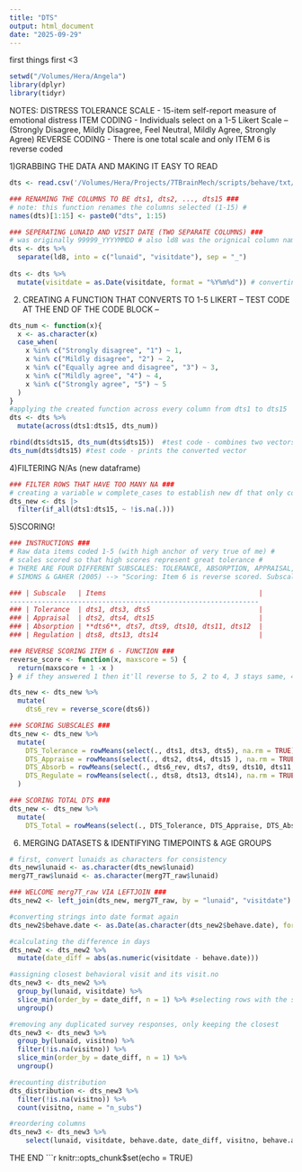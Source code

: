 ```yaml
---
title: "DTS"
output: html_document
date: "2025-09-29"
---
```

first things first <3
```r
setwd("/Volumes/Hera/Angela")
library(dplyr)
library(tidyr)
```

NOTES:
DISTRESS TOLERANCE SCALE - 15-item self-report measure of emotional distress
ITEM CODING - Individuals select on a 1-5 Likert Scale -- (Strongly Disagree, Mildly Disagree, Feel Neutral, Mildly Agree, Strongly Agree)
REVERSE CODING - There is one total scale and only ITEM 6 is reverse coded

1)GRABBING THE DATA AND MAKING IT EASY TO READ
```r
dts <- read.csv('/Volumes/Hera/Projects/7TBrainMech/scripts/behave/txt/dts.csv')

### RENAMING THE COLUMNS TO BE dts1, dts2, ..., dts15 ###
# note: this function renames the columns selected (1-15) #
names(dts)[1:15] <- paste0("dts", 1:15) 

### SEPERATING LUNAID AND VISIT DATE (TWO SEPARATE COLUMNS) ###
# was originally 99999_YYYYMMDD # also ld8 was the orignical column name #
dts <- dts %>%
  separate(ld8, into = c("lunaid", "visitdate"), sep = "_")
  
dts <- dts %>%
  mutate(visitdate = as.Date(visitdate, format = "%Y%m%d")) # converting string into date object #
```

2) CREATING A FUNCTION THAT CONVERTS TO 1-5 LIKERT -- TEST CODE AT THE END OF THE CODE BLOCK --
```r
dts_num <- function(x){
  x <- as.character(x)
  case_when(
    x %in% c("Strongly disagree", "1") ~ 1,
    x %in% c("Mildly disagree", "2") ~ 2,
    x %in% c("Equally agree and disagree", "3") ~ 3,
    x %in% c("Mildly agree", "4") ~ 4,
    x %in% c("Strongly agree", "5") ~ 5
  )
}
#applying the created function across every column from dts1 to dts15
dts <- dts %>%
  mutate(across(dts1:dts15, dts_num))

rbind(dts$dts15, dts_num(dts$dts15))  #test code - combines two vectors and prints
dts_num(dts$dts15) #test code - prints the converted vector
```

4)FILTERING N/As (new dataframe)
```r
### FILTER ROWS THAT HAVE TOO MANY NA ### 
# creating a variable w complete_cases to establish new df that only contains rows where all items are filled in (no NA responses) #
dts_new <- dts |> 
  filter(if_all(dts1:dts15, ~ !is.na(.)))
```

5)SCORING!
```r
### INSTRUCTIONS ###
# Raw data items coded 1-5 (with high anchor of very true of me) #
# scales scored so that high scores represent great tolerance #
# THERE ARE FOUR DIFFERENT SUBSCALES: TOLERANCE, ABSORPTION, APPRAISAL, REGULATION # 
# SIMONS & GAHER (2005) --> "Scoring: Item 6 is reverse scored. Subscale scores are the mean of the items.The higher-order DTS is formed from the mean of the four subscales."

### | Subscale   | Items                                      |
--------------------------------------------------------------
### | Tolerance  | dts1, dts3, dts5                           |
### | Appraisal  | dts2, dts4, dts15                          |
### | Absorption | **dts6**, dts7, dts9, dts10, dts11, dts12  |
### | Regulation | dts8, dts13, dts14                         | 

### REVERSE SCORING ITEM 6 - FUNCTION ###
reverse_score <- function(x, maxscore = 5) {
  return(maxscore + 1 -x )
} # if they answered 1 then it'll reverse to 5, 2 to 4, 3 stays same, 4 to 2, and 5 to 1 # 

dts_new <- dts_new %>%
  mutate(
    dts6_rev = reverse_score(dts6))

### SCORING SUBSCALES ###
dts_new <- dts_new %>%
  mutate(
    DTS_Tolerance = rowMeans(select(., dts1, dts3, dts5), na.rm = TRUE),
    DTS_Appraise = rowMeans(select(., dts2, dts4, dts15 ), na.rm = TRUE),
    DTS_Absorb = rowMeans(select(., dts6_rev, dts7, dts9, dts10, dts11, dts12), na.rm = TRUE),
    DTS_Regulate = rowMeans(select(., dts8, dts13, dts14), na.rm = TRUE)
  )

### SCORING TOTAL DTS ###
dts_new <- dts_new %>%
  mutate(
    DTS_Total = rowMeans(select(., DTS_Tolerance, DTS_Appraise, DTS_Absorb, DTS_Regulate), na.rm = TRUE))

```

6) MERGING DATASETS & IDENTIFYING TIMEPOINTS & AGE GROUPS
```r

# first, convert lunaids as characters for consistency
dts_new$lunaid <- as.character(dts_new$lunaid)
merg7T_raw$lunaid <- as.character(merg7T_raw$lunaid)

### WELCOME merg7T_raw VIA LEFTJOIN ###
dts_new2 <- left_join(dts_new, merg7T_raw, by = "lunaid", "visitdate")

#converting strings into date format again 
dts_new2$behave.date <- as.Date(as.character(dts_new2$behave.date), format = "%Y%m%d")

#calculating the difference in days
dts_new2 <- dts_new2 %>%
  mutate(date_diff = abs(as.numeric(visitdate - behave.date)))

#assigning closest behavioral visit and its visit.no
dts_new3 <- dts_new2 %>%
  group_by(lunaid, visitdate) %>%
  slice_min(order_by = date_diff, n = 1) %>% #selecting rows with the smallest value and take only one single close match (n=1) 
  ungroup()

#removing any duplicated survey responses, only keeping the closest 
dts_new3 <- dts_new3 %>% 
  group_by(lunaid, visitno) %>%
  filter(!is.na(visitno)) %>%
  slice_min(order_by = date_diff, n = 1) %>% 
  ungroup()

#recounting distribution
dts_distribution <- dts_new3 %>%
  filter(!is.na(visitno)) %>%
  count(visitno, name = "n_subs")

#reordering columns
dts_new3 <- dts_new3 %>%
    select(lunaid, visitdate, behave.date, date_diff, visitno, behave.age, everything())

```

THE END
```r
knitr::opts_chunk$set(echo = TRUE)